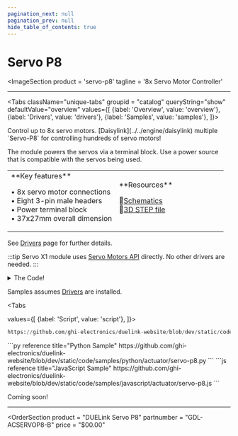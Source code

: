 ```yaml
---
pagination_next: null
pagination_prev: null
hide_table_of_contents: true
---
```



# Servo P8

<ImageSection
    product = 'servo-p8'
    tagline = '8x Servo Motor Controller'
></ImageSection>

---

<Tabs className="unique-tabs" groupid = "catalog" queryString="show" defaultValue="overview"
  values={[
    {label: 'Overview', value: 'overview'},
    {label: 'Drivers', value: 'drivers'},
    {label: 'Samples', value: 'samples'},
  ]}>

<TabItem value="overview">
Control up to 8x servo motors. [Daisylink](../../engine/daisylink) multiple `Servo-P8` for controlling hundreds of servo motors!

The module powers the servos via a terminal block. Use a power source that is compatible with the servos being used.

<table><td width='50%'>
**Key features**

• 8x servo motor connections<br/>
• Eight 3-pin male headers<br/>
• Power terminal block<br/>
• 37x27mm overall dimension<br/>

</td><td width='50%'>
**Resources**

📄[Schematics](pathname:///sch/gdl-acservop8-b.pdf)<br/>
🔩[3D STEP file](pathname:///3d/gdl-acservop8-b.step)<br/>

</td></table>

</TabItem>

<TabItem value="drivers">

See [Drivers](../../engine/drivers) page for further details.

:::tip
Servo X1 module uses [Servo Motors API](../../engine/stdlib#servo-motors) directly. No other drivers are needed.
:::

<details>
  <summary>The Code!</summary>

```py reference title="Servo P8 Driver"
https://github.com/ghi-electronics/duelink-website/blob/dev/static/code/drivers/actuator/servo-p8.txt
```

</details>
</TabItem>

<TabItem value="samples">

Samples assumes [Drivers](../../engine/drivers) are installed.

<Tabs

  values={[
    {label: 'Script', value: 'script'},
]}>

<TabItem value="script">

```py reference title="Script Sample"
https://github.com/ghi-electronics/duelink-website/blob/dev/static/code/samples/script/actuator/servo-p8.txt
```
</TabItem>

<TabItem value="py">
```py reference title="Python Sample"
https://github.com/ghi-electronics/duelink-website/blob/dev/static/code/samples/python/actuator/servo-p8.py
```
</TabItem>

<TabItem value="js">
```js reference title="JavaScript Sample"
https://github.com/ghi-electronics/duelink-website/blob/dev/static/code/samples/javascript/actuator/servo-p8.js
```

</TabItem>

</Tabs>

</TabItem>

<TabItem value="projects">Coming soon!</TabItem>

</Tabs>

---

<OrderSection
    product = "DUELink Servo P8"
    partnumber = "GDL-ACSERVOP8-B"
    price = "$00.00"
></OrderSection>
